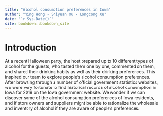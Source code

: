 ```yaml
--- 
title: "Alcohol consumption preferences in Iowa"
author: "Ying Hong - Shiyuan Xu - Longcong Xu"
date: "`r Sys.Date()`"
site: bookdown::bookdown_site
---
```


# Introduction
At a recent Halloween party, the host prepared up to 10 different types of alcohol for the guests, who tasted them one by one, commented on them, and shared their drinking habits as well as their drinking preferences. This inspired our team to explore people's alcohol consumption preferences. After browsing through a number of official government statistics websites, we were very fortunate to find historical records of alcohol consumption in Iowa for 2019 on the Iowa government website. We wonder if we can discover some of the alcohol consumption preferences of Iowa residents, and if store owners and suppliers might be able to rationalize the wholesale and inventory of alcohol if they are aware of people's preferences.



